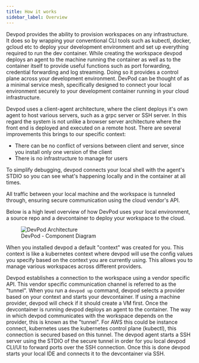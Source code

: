 ```yaml
---
title: How it works
sidebar_label: Overview
---
```


Devpod provides the ability to provision workspaces on any infrastructure. It does so by wrapping your conventional CLI tools such as kubectl, docker, gcloud etc to deploy your development environment 
and set up everything required to run the dev container. While creating the workspace devpod deploys an agent to the machine running the container as well as to the container itself to provide useful 
functions such as port forwarding, credential forwarding and log streaming. Doing so it provides a control plane across your development environment. DevPod can be thought of as a minimal service mesh, specifically
designed to connect your local environment securely to your development container running in your cloud infrastructure.

Devpod uses a client-agent architecture, where the client deploys it's own agent to host various servers, such as a grpc server or SSH server. 
In this regard the system is not unlike a browser server architecture where the front end is deployed and executed on a remote host. There are several improvements this brings to our specific context:
 - There can be no conflict of versions between client and server, since you install only one version of the client
 - There is no infrastructure to manage for users
 
To simplify debugging, devpod connects your local shell with the agent's STDIO so you can see what's happening locally and in the container at all times.
 
All traffic between your local machine
and the workspace is tunneled through, ensuring secure communication using the cloud vendor's API.

Below is a high level overview of how DevPod uses your local environment, a source repo and a devcontainer to deploy your workspace to the cloud.

<figure>
  <img src="/docs/media/c4_workspaces.png" alt="DevPod Architecture" />
  <figcaption>DevPod - Component Diagram</figcaption>
</figure>

When you installed devpod a default "context" was created for you. This context is like a kubernetes context where devpod will use the config values you specify based on the context you are currently using.
This allows you to manage various workspaces across different providers.

Devpod establishes a connection to the workspace using a vendor specific API. This vendor specific communication channel is referred to as the "tunnel".  When you run a `devpod up` command, devpod selects a 
provider based on your context and starts your devcontainer. If using a machine provider, devpod will check if it should create a VM first. Once the devcontainer
is running devpod deploys an agent to the container. The way in which devpod communicates with the workspace depends on the provider, this is known as the "tunnel". For AWS this could be instance connect, kubernetes uses
the kubernetes control plane (kubectl), this connection is secured based on this tunnel. The devpod agent starts a SSH server using the STDIO of the secure tunnel in order for you local devpod CLI/UI to forward
ports over the SSH connection. Once this is done devpod starts your local IDE and connects it to the devcontainer via SSH.
